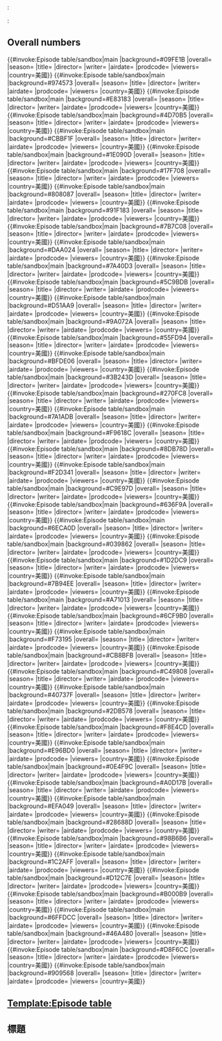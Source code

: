 {{template test cases notice}}

{{tl|Episode table}}:

{{Episode table|overall= }}

{{tl|Episode table/sandbox}}:

{{Episode table/sandbox|overall= }}

== Overall numbers ==
{{collapse top}}
{{Episode table |background=#09FE1B |overall= |season= |title= |director= |writer= |airdate= |prodcode= |viewers= |country=美國}}
{{#invoke:Episode table/sandbox|main |background=#09FE1B |overall= |season= |title= |director= |writer= |airdate= |prodcode= |viewers= |country=美國}}
{{Episode table |background=#974573 |overall= |season= |title= |director= |writer= |airdate= |prodcode= |viewers= |country=美國}}
{{#invoke:Episode table/sandbox|main |background=#974573 |overall= |season= |title= |director= |writer= |airdate= |prodcode= |viewers= |country=美國}}
{{Episode table |background=#E83183 |overall= |season= |title= |director= |writer= |airdate= |prodcode= |viewers= |country=美國}}
{{#invoke:Episode table/sandbox|main |background=#E83183 |overall= |season= |title= |director= |writer= |airdate= |prodcode= |viewers= |country=美國}}
{{Episode table |background=#4D70B5 |overall= |season= |title= |director= |writer= |airdate= |prodcode= |viewers= |country=美國}}
{{#invoke:Episode table/sandbox|main |background=#4D70B5 |overall= |season= |title= |director= |writer= |airdate= |prodcode= |viewers= |country=美國}}
{{Episode table |background=#CBBF1F |overall= |season= |title= |director= |writer= |airdate= |prodcode= |viewers= |country=美國}}
{{#invoke:Episode table/sandbox|main |background=#CBBF1F |overall= |season= |title= |director= |writer= |airdate= |prodcode= |viewers= |country=美國}}
{{Episode table |background=#1E090D |overall= |season= |title= |director= |writer= |airdate= |prodcode= |viewers= |country=美國}}
{{#invoke:Episode table/sandbox|main |background=#1E090D |overall= |season= |title= |director= |writer= |airdate= |prodcode= |viewers= |country=美國}}
{{Episode table |background=#17F708 |overall= |season= |title= |director= |writer= |airdate= |prodcode= |viewers= |country=美國}}
{{#invoke:Episode table/sandbox|main |background=#17F708 |overall= |season= |title= |director= |writer= |airdate= |prodcode= |viewers= |country=美國}}
{{Episode table |background=#808087 |overall= |season= |title= |director= |writer= |airdate= |prodcode= |viewers= |country=美國}}
{{#invoke:Episode table/sandbox|main |background=#808087 |overall= |season= |title= |director= |writer= |airdate= |prodcode= |viewers= |country=美國}}
{{Episode table |background=#91F183 |overall= |season= |title= |director= |writer= |airdate= |prodcode= |viewers= |country=美國}}
{{#invoke:Episode table/sandbox|main |background=#91F183 |overall= |season= |title= |director= |writer= |airdate= |prodcode= |viewers= |country=美國}}
{{Episode table |background=#7B7C08 |overall= |season= |title= |director= |writer= |airdate= |prodcode= |viewers= |country=美國}}
{{#invoke:Episode table/sandbox|main |background=#7B7C08 |overall= |season= |title= |director= |writer= |airdate= |prodcode= |viewers= |country=美國}}
{{Episode table |background=#DAA024 |overall= |season= |title= |director= |writer= |airdate= |prodcode= |viewers= |country=美國}}
{{#invoke:Episode table/sandbox|main |background=#DAA024 |overall= |season= |title= |director= |writer= |airdate= |prodcode= |viewers= |country=美國}}
{{Episode table |background=#7A40D3 |overall= |season= |title= |director= |writer= |airdate= |prodcode= |viewers= |country=美國}}
{{#invoke:Episode table/sandbox|main |background=#7A40D3 |overall= |season= |title= |director= |writer= |airdate= |prodcode= |viewers= |country=美國}}
{{Episode table |background=#5C9BDB |overall= |season= |title= |director= |writer= |airdate= |prodcode= |viewers= |country=美國}}
{{#invoke:Episode table/sandbox|main |background=#5C9BDB |overall= |season= |title= |director= |writer= |airdate= |prodcode= |viewers= |country=美國}}
{{Episode table |background=#D51AA9 |overall= |season= |title= |director= |writer= |airdate= |prodcode= |viewers= |country=美國}}
{{#invoke:Episode table/sandbox|main |background=#D51AA9 |overall= |season= |title= |director= |writer= |airdate= |prodcode= |viewers= |country=美國}}
{{Episode table |background=#9A072A |overall= |season= |title= |director= |writer= |airdate= |prodcode= |viewers= |country=美國}}
{{#invoke:Episode table/sandbox|main |background=#9A072A |overall= |season= |title= |director= |writer= |airdate= |prodcode= |viewers= |country=美國}}
{{Episode table |background=#55FD94 |overall= |season= |title= |director= |writer= |airdate= |prodcode= |viewers= |country=美國}}
{{#invoke:Episode table/sandbox|main |background=#55FD94 |overall= |season= |title= |director= |writer= |airdate= |prodcode= |viewers= |country=美國}}
{{Episode table |background=#BFDE06 |overall= |season= |title= |director= |writer= |airdate= |prodcode= |viewers= |country=美國}}
{{#invoke:Episode table/sandbox|main |background=#BFDE06 |overall= |season= |title= |director= |writer= |airdate= |prodcode= |viewers= |country=美國}}
{{Episode table |background=#3B243D |overall= |season= |title= |director= |writer= |airdate= |prodcode= |viewers= |country=美國}}
{{#invoke:Episode table/sandbox|main |background=#3B243D |overall= |season= |title= |director= |writer= |airdate= |prodcode= |viewers= |country=美國}}
{{Episode table |background=#270FC8 |overall= |season= |title= |director= |writer= |airdate= |prodcode= |viewers= |country=美國}}
{{#invoke:Episode table/sandbox|main |background=#270FC8 |overall= |season= |title= |director= |writer= |airdate= |prodcode= |viewers= |country=美國}}
{{Episode table |background=#7A1ADB |overall= |season= |title= |director= |writer= |airdate= |prodcode= |viewers= |country=美國}}
{{#invoke:Episode table/sandbox|main |background=#7A1ADB |overall= |season= |title= |director= |writer= |airdate= |prodcode= |viewers= |country=美國}}
{{Episode table |background=#F9618C |overall= |season= |title= |director= |writer= |airdate= |prodcode= |viewers= |country=美國}}
{{#invoke:Episode table/sandbox|main |background=#F9618C |overall= |season= |title= |director= |writer= |airdate= |prodcode= |viewers= |country=美國}}
{{Episode table |background=#8DB78D |overall= |season= |title= |director= |writer= |airdate= |prodcode= |viewers= |country=美國}}
{{#invoke:Episode table/sandbox|main |background=#8DB78D |overall= |season= |title= |director= |writer= |airdate= |prodcode= |viewers= |country=美國}}
{{Episode table |background=#F2D341 |overall= |season= |title= |director= |writer= |airdate= |prodcode= |viewers= |country=美國}}
{{#invoke:Episode table/sandbox|main |background=#F2D341 |overall= |season= |title= |director= |writer= |airdate= |prodcode= |viewers= |country=美國}}
{{Episode table |background=#C9E97D |overall= |season= |title= |director= |writer= |airdate= |prodcode= |viewers= |country=美國}}
{{#invoke:Episode table/sandbox|main |background=#C9E97D |overall= |season= |title= |director= |writer= |airdate= |prodcode= |viewers= |country=美國}}
{{Episode table |background=#636F9A |overall= |season= |title= |director= |writer= |airdate= |prodcode= |viewers= |country=美國}}
{{#invoke:Episode table/sandbox|main |background=#636F9A |overall= |season= |title= |director= |writer= |airdate= |prodcode= |viewers= |country=美國}}
{{Episode table |background=#6ECA0D |overall= |season= |title= |director= |writer= |airdate= |prodcode= |viewers= |country=美國}}
{{#invoke:Episode table/sandbox|main |background=#6ECA0D |overall= |season= |title= |director= |writer= |airdate= |prodcode= |viewers= |country=美國}}
{{Episode table |background=#039862 |overall= |season= |title= |director= |writer= |airdate= |prodcode= |viewers= |country=美國}}
{{#invoke:Episode table/sandbox|main |background=#039862 |overall= |season= |title= |director= |writer= |airdate= |prodcode= |viewers= |country=美國}}
{{Episode table |background=#1D2DC9 |overall= |season= |title= |director= |writer= |airdate= |prodcode= |viewers= |country=美國}}
{{#invoke:Episode table/sandbox|main |background=#1D2DC9 |overall= |season= |title= |director= |writer= |airdate= |prodcode= |viewers= |country=美國}}
{{Episode table |background=#7B94EE |overall= |season= |title= |director= |writer= |airdate= |prodcode= |viewers= |country=美國}}
{{#invoke:Episode table/sandbox|main |background=#7B94EE |overall= |season= |title= |director= |writer= |airdate= |prodcode= |viewers= |country=美國}}
{{Episode table |background=#A71013 |overall= |season= |title= |director= |writer= |airdate= |prodcode= |viewers= |country=美國}}
{{#invoke:Episode table/sandbox|main |background=#A71013 |overall= |season= |title= |director= |writer= |airdate= |prodcode= |viewers= |country=美國}}
{{Episode table |background=#6CF9B0 |overall= |season= |title= |director= |writer= |airdate= |prodcode= |viewers= |country=美國}}
{{#invoke:Episode table/sandbox|main |background=#6CF9B0 |overall= |season= |title= |director= |writer= |airdate= |prodcode= |viewers= |country=美國}}
{{Episode table |background=#F73195 |overall= |season= |title= |director= |writer= |airdate= |prodcode= |viewers= |country=美國}}
{{#invoke:Episode table/sandbox|main |background=#F73195 |overall= |season= |title= |director= |writer= |airdate= |prodcode= |viewers= |country=美國}}
{{Episode table |background=#CB8BFB |overall= |season= |title= |director= |writer= |airdate= |prodcode= |viewers= |country=美國}}
{{#invoke:Episode table/sandbox|main |background=#CB8BFB |overall= |season= |title= |director= |writer= |airdate= |prodcode= |viewers= |country=美國}}
{{Episode table |background=#C49808 |overall= |season= |title= |director= |writer= |airdate= |prodcode= |viewers= |country=美國}}
{{#invoke:Episode table/sandbox|main |background=#C49808 |overall= |season= |title= |director= |writer= |airdate= |prodcode= |viewers= |country=美國}}
{{Episode table |background=#40737F |overall= |season= |title= |director= |writer= |airdate= |prodcode= |viewers= |country=美國}}
{{#invoke:Episode table/sandbox|main |background=#40737F |overall= |season= |title= |director= |writer= |airdate= |prodcode= |viewers= |country=美國}}
{{Episode table |background=#2DB578 |overall= |season= |title= |director= |writer= |airdate= |prodcode= |viewers= |country=美國}}
{{#invoke:Episode table/sandbox|main |background=#2DB578 |overall= |season= |title= |director= |writer= |airdate= |prodcode= |viewers= |country=美國}}
{{Episode table |background=#F8E4CD |overall= |season= |title= |director= |writer= |airdate= |prodcode= |viewers= |country=美國}}
{{#invoke:Episode table/sandbox|main |background=#F8E4CD |overall= |season= |title= |director= |writer= |airdate= |prodcode= |viewers= |country=美國}}
{{Episode table |background=#E96BD0 |overall= |season= |title= |director= |writer= |airdate= |prodcode= |viewers= |country=美國}}
{{#invoke:Episode table/sandbox|main |background=#E96BD0 |overall= |season= |title= |director= |writer= |airdate= |prodcode= |viewers= |country=美國}}
{{Episode table |background=#0E4F9C |overall= |season= |title= |director= |writer= |airdate= |prodcode= |viewers= |country=美國}}
{{#invoke:Episode table/sandbox|main |background=#0E4F9C |overall= |season= |title= |director= |writer= |airdate= |prodcode= |viewers= |country=美國}}
{{Episode table |background=#A0D17B |overall= |season= |title= |director= |writer= |airdate= |prodcode= |viewers= |country=美國}}
{{#invoke:Episode table/sandbox|main |background=#A0D17B |overall= |season= |title= |director= |writer= |airdate= |prodcode= |viewers= |country=美國}}
{{Episode table |background=#EFA049 |overall= |season= |title= |director= |writer= |airdate= |prodcode= |viewers= |country=美國}}
{{#invoke:Episode table/sandbox|main |background=#EFA049 |overall= |season= |title= |director= |writer= |airdate= |prodcode= |viewers= |country=美國}}
{{Episode table |background=#28688D |overall= |season= |title= |director= |writer= |airdate= |prodcode= |viewers= |country=美國}}
{{#invoke:Episode table/sandbox|main |background=#28688D |overall= |season= |title= |director= |writer= |airdate= |prodcode= |viewers= |country=美國}}
{{Episode table |background=#98B6B6 |overall= |season= |title= |director= |writer= |airdate= |prodcode= |viewers= |country=美國}}
{{#invoke:Episode table/sandbox|main |background=#98B6B6 |overall= |season= |title= |director= |writer= |airdate= |prodcode= |viewers= |country=美國}}
{{Episode table |background=#1C2AFF |overall= |season= |title= |director= |writer= |airdate= |prodcode= |viewers= |country=美國}}
{{#invoke:Episode table/sandbox|main |background=#1C2AFF |overall= |season= |title= |director= |writer= |airdate= |prodcode= |viewers= |country=美國}}
{{Episode table |background=#D12C7E |overall= |season= |title= |director= |writer= |airdate= |prodcode= |viewers= |country=美國}}
{{#invoke:Episode table/sandbox|main |background=#D12C7E |overall= |season= |title= |director= |writer= |airdate= |prodcode= |viewers= |country=美國}}
{{Episode table |background=#B000B9 |overall= |season= |title= |director= |writer= |airdate= |prodcode= |viewers= |country=美國}}
{{#invoke:Episode table/sandbox|main |background=#B000B9 |overall= |season= |title= |director= |writer= |airdate= |prodcode= |viewers= |country=美國}}
{{Episode table |background=#6FFDCC |overall= |season= |title= |director= |writer= |airdate= |prodcode= |viewers= |country=美國}}
{{#invoke:Episode table/sandbox|main |background=#6FFDCC |overall= |season= |title= |director= |writer= |airdate= |prodcode= |viewers= |country=美國}}
{{Episode table |background=#46A480 |overall= |season= |title= |director= |writer= |airdate= |prodcode= |viewers= |country=美國}}
{{#invoke:Episode table/sandbox|main |background=#46A480 |overall= |season= |title= |director= |writer= |airdate= |prodcode= |viewers= |country=美國}}
{{Episode table |background=#D8F6CC |overall= |season= |title= |director= |writer= |airdate= |prodcode= |viewers= |country=美國}}
{{#invoke:Episode table/sandbox|main |background=#D8F6CC |overall= |season= |title= |director= |writer= |airdate= |prodcode= |viewers= |country=美國}}
{{Episode table |background=#909568 |overall= |season= |title= |director= |writer= |airdate= |prodcode= |viewers= |country=美國}}
{{#invoke:Episode table/sandbox|main |background=#909568 |overall= |season= |title= |director= |writer= |airdate= |prodcode= |viewers= |country=美國}}
{{collapse bottom}}

== [[Template:Episode table]] ==
{{Episode table |background=#D8F6CC |overall= |season= |title= |director= |writer= |airdate= |prodcode= |viewers= |country=美國 |episodes=
}}
{{Episode table/sandbox |background=#D8F6CC |overall= |season= |title= |director= |writer= |airdate= |prodcode= |viewers= |country=美國 |episodes=
}}

{{Episode table |overall= |title=10 |director= |writer= |airdate= |viewers= |country=澳洲 |background=#21272b |episodes =
{{Episode list
 |EpisodeNumber = 1
 |Title = The Stunt
 |DirectedBy = [[Bruce Ross-Smith]]<br />[[Ian Jones (author)|Ian Jones]]
 |WrittenBy = [[Phil Freedman]]<br />Ian Jones
 |OriginalAirDate = {{Start date|1964|10|20|df=y}}
 |Viewers = 
 |LineColor = #21272b
}}
{{Episode list
 |EpisodeNumber = 2
 |Title = A Handful of Money
 |DirectedBy = Bruce Ross-Smith<br />Ian Jones
 |WrittenBy = [[Sonia Borg]]
 |OriginalAirDate = {{Start date|1964|10|27|df=y}}
 |Viewers = 
 |LineColor = #21272b
}}
{{Episode list
 |EpisodeNumber = 3
 |Title = The Rosary
 |DirectedBy = Bruce Ross-Smith<br />Ian Jones
 |WrittenBy = Sonia Borg
 |OriginalAirDate = {{Start date|1964|11|3|df=y}}
 |Viewers = 
 |LineColor = #21272b
}}
{{Episode list
 |EpisodeNumber = 4
 |Title = The Knot
 |DirectedBy = Bruce Ross-Smith<br />Ian Jones
 |WrittenBy = Phil Freedman
 |OriginalAirDate = {{Start date|1964|11|10|df=y}}
 |Viewers = 
 |LineColor = #21272b
}}
{{Episode list
 |EpisodeNumber = 5
 |Title = The Man in the Suede Suit
 |DirectedBy = Bruce Ross-Smith<br />Ian Jones
 |WrittenBy = Phil Freedman
 |OriginalAirDate = {{Start date|1964|11|17|df=y}}
 |Viewers = 
 |LineColor = #21272b
}}
{{Episode list
 |EpisodeNumber = 6
 |Title = Aunt Sally
 |DirectedBy = [[Alf Potter]]<br />Ian Jones
 |WrittenBy = [[Enid Johns]]
 |OriginalAirDate = {{Start date|1964|11|24|df=y}}
 |Viewers = 
 |LineColor = #21272b
}}
{{Episode list
 |EpisodeNumber = 7
 |Title = Scent of Death
 |DirectedBy = Bruce Ross-Smith<br />Ian Jones
 |WrittenBy = [[Della Foss-Paine]]
 |OriginalAirDate = {{Start date|1964|12|1|df=y}}
 |Viewers = 
 |LineColor = #21272b
}}
{{Episode list
 |EpisodeNumber = 8
 |Title = The Missing Letter
 |DirectedBy = Bruce Ross-Smith<br />Ian Jones
 |WrittenBy = Sonia Borg
 |OriginalAirDate = {{Start date|1964|12|8|df=y}}
 |Viewers = 
 |LineColor = #21272b
}}
{{Episode list
 |EpisodeNumber = 9
 |Title = The Silent Witness
 |DirectedBy = Bruce Ross-Smith<br />Ian Jones
 |WrittenBy = Enid Johns
 |OriginalAirDate = {{Start date|1964|12|15|df=y}}
 |Viewers = 
 |LineColor = #21272b
}}
}}

{{Episode table/sandbox |overall= |title=10 |director= |writer= |airdate= |viewers= |country=澳洲 |background=#21272b |episodes =
{{Episode list
 |EpisodeNumber = 1
 |Title = The Stunt
 |DirectedBy = [[Bruce Ross-Smith]]<br />[[Ian Jones (author)|Ian Jones]]
 |WrittenBy = [[Phil Freedman]]<br />Ian Jones
 |OriginalAirDate = {{Start date|1964|10|20|df=y}}
 |Viewers = 
 |LineColor = #21272b
}}
{{Episode list
 |EpisodeNumber = 2
 |Title = A Handful of Money
 |DirectedBy = Bruce Ross-Smith<br />Ian Jones
 |WrittenBy = [[Sonia Borg]]
 |OriginalAirDate = {{Start date|1964|10|27|df=y}}
 |Viewers = 
 |LineColor = #21272b
}}
{{Episode list
 |EpisodeNumber = 3
 |Title = The Rosary
 |DirectedBy = Bruce Ross-Smith<br />Ian Jones
 |WrittenBy = Sonia Borg
 |OriginalAirDate = {{Start date|1964|11|3|df=y}}
 |Viewers = 
 |LineColor = #21272b
}}
{{Episode list
 |EpisodeNumber = 4
 |Title = The Knot
 |DirectedBy = Bruce Ross-Smith<br />Ian Jones
 |WrittenBy = Phil Freedman
 |OriginalAirDate = {{Start date|1964|11|10|df=y}}
 |Viewers = 
 |LineColor = #21272b
}}
{{Episode list
 |EpisodeNumber = 5
 |Title = The Man in the Suede Suit
 |DirectedBy = Bruce Ross-Smith<br />Ian Jones
 |WrittenBy = Phil Freedman
 |OriginalAirDate = {{Start date|1964|11|17|df=y}}
 |Viewers = 
 |LineColor = #21272b
}}
{{Episode list
 |EpisodeNumber = 6
 |Title = Aunt Sally
 |DirectedBy = [[Alf Potter]]<br />Ian Jones
 |WrittenBy = [[Enid Johns]]
 |OriginalAirDate = {{Start date|1964|11|24|df=y}}
 |Viewers = 
 |LineColor = #21272b
}}
{{Episode list
 |EpisodeNumber = 7
 |Title = Scent of Death
 |DirectedBy = Bruce Ross-Smith<br />Ian Jones
 |WrittenBy = [[Della Foss-Paine]]
 |OriginalAirDate = {{Start date|1964|12|1|df=y}}
 |Viewers = 
 |LineColor = #21272b
}}
{{Episode list
 |EpisodeNumber = 8
 |Title = The Missing Letter
 |DirectedBy = Bruce Ross-Smith<br />Ian Jones
 |WrittenBy = Sonia Borg
 |OriginalAirDate = {{Start date|1964|12|8|df=y}}
 |Viewers = 
 |LineColor = #21272b
}}
{{Episode list
 |EpisodeNumber = 9
 |Title = The Silent Witness
 |DirectedBy = Bruce Ross-Smith<br />Ian Jones
 |WrittenBy = Enid Johns
 |OriginalAirDate = {{Start date|1964|12|15|df=y}}
 |Viewers = 
 |LineColor = #21272b
}}
}}

== 標題 ==
{{Episode table/sandbox |caption=這是一個標題 |background=#B40000 |overall=5 |season=5 |title=17 |director=11 |writer=37 |airdate=10 |prodcode=6 |viewers=9 |country=美國}}

{{Episode table/sandbox |caption=這是一個標題 |show_caption=y |background=#B40000 |overall=5 |season=5 |title=17 |director=11 |writer=37 |airdate=10 |prodcode=6 |viewers=9 |country=美國}}